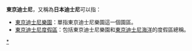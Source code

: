 '''東京迪士尼'''，又稱為'''日本迪士尼'''可以指：
*[[東京迪士尼樂園|東京迪士尼樂園]]：單指東京迪士尼樂園這一個園區。
*[[東京迪士尼度假區|東京迪士尼度假區]]：包括東京迪士尼樂園和[[東京迪士尼海洋|東京迪士尼海洋]]的度假區總稱。
{{disambig|Cat=五字消歧义}}

[[Category:東京迪士尼度假區|*]]